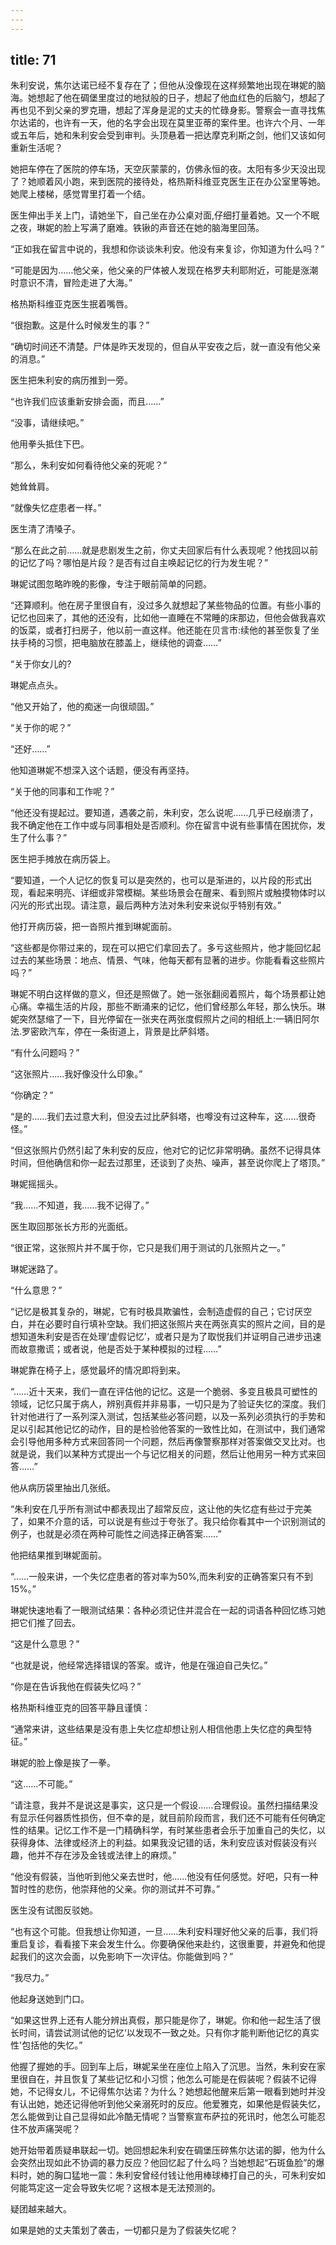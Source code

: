 ```yaml
---
---
---
```

title: 71
---







朱利安说，焦尔达诺已经不复存在了；但他从没像现在这样频繁地出现在琳妮的脑海。她想起了他在碉堡里度过的地狱般的日子，想起了他血红色的后脑勺，想起了再也见不到父亲的罗克珊，想起了浑身是泥的丈夫的忙碌身影。警察会一直寻找焦尔达诺的，也许有一天，他的名字会出现在莫里亚蒂的案件里。也许六个月、一年或五年后，她和朱利安会受到审判。头顶悬着一把达摩克利斯之剑，他们又该如何重新生活呢？

她把车停在了医院的停车场，天空灰蒙蒙的，仿佛永恒的夜。太阳有多少天没出现了？她顺着风小跑，来到医院的接待处，格热斯科维亚克医生正在办公室里等她。她爬上楼梯，感觉胃里打着一个结。

医生伸出手关上门，请她坐下，自己坐在办公桌对面,仔细打量着她。又一个不眠之夜，琳妮的脸上写满了磨难。铁锹的声音还在她的脑海里回荡。

“正如我在留言中说的，我想和你谈谈朱利安。他没有来复诊，你知道为什么吗？”

“可能是因为……他父亲，他父亲的尸体被人发现在格罗夫利耶附近，可能是涨潮时意识不清，冒险走进了大海。”

格热斯科维亚克医生抿着嘴唇。

“很抱歉。这是什么时候发生的事？”

“确切时间还不清楚。尸体是昨天发现的，但自从平安夜之后，就一直没有他父亲的消息。”

医生把朱利安的病历推到一旁。

“也许我们应该重新安排会面，而且……”

“没事，请继续吧。”

他用拳头抵住下巴。

“那么，朱利安如何看待他父亲的死呢？”

她耸耸肩。

“就像失忆症患者一样。”

医生清了清嗓子。

“那么在此之前……就是悲剧发生之前，你丈夫回家后有什么表现呢？他找回以前的记忆了吗？哪怕是片段？是否有过自主唤起记忆的行为发生呢？”

琳妮试图忽略昨晚的影像，专注于眼前简单的冋题。

“还算顺利。他在房子里很自有，没过多久就想起了某些物品的位置。有些小事的记忆也回来了，其他的还没有，比如他一直睡在不常睡的床那边，但他会做我喜欢的饭菜，或者打扫房子，他以前一直这样。他还能在贝言市:续他的甚至恢复了坐扶手椅的习惯，把电脑放在膝盖上，继续他的调查……”

“关于你女儿的?

琳妮点点头。

“他又开始了，他的痴迷一向很顽固。”

“关于你的呢？”

“还好……”

他知道琳妮不想深入这个话题，便没有再坚持。

“关于他的同事和工作呢？”

“他还没有提起过。要知道，遇袭之前，朱利安，怎么说呢……几乎已经崩溃了，我不确定他在工作中或与同事相处是否顺利。你在留言中说有些事情在困扰你，发生了什么事？”

医生把手摊放在病历袋上。

“要知道，一个人记忆的恢复可以是突然的，也可以是渐进的，以片段的形式出现，看起来明亮、详细或非常模糊。某些场景会在醒来、看到照片或触摸物体时以闪光的形式出现。请注意，最后两种方法对朱利安来说似乎特别有效。”

他打开病历袋，把一沓照片推到琳妮面前。

“这些都是你带过来的，现在可以把它们拿回去了。多亏这些照片，他才能回忆起过去的某些场景：地点、情景、气味，他每天都有显著的进步。你能看看这些照片吗？”

琳妮不明白这样做的意义，但还是照做了。她一张张翻阅着照片，每个场景都让她心痛。幸福生活的片段，那些不断涌来的记忆，他们曾经那么年轻，那么快乐。琳妮突然瑟缩了一下，目光停留在一张夹在两张度假照片之间的相纸上:一辆旧阿尔法.罗密欧汽车，停在一条街道上，背景是比萨斜塔。

“有什么问题吗？”

“这张照片……我好像没什么印象。”

“你确定？”

“是的……我们去过意大利，但没去过比萨斜塔，也噂没有过这种车，这……很奇怪。”

“但这张照片仍然引起了朱利安的反应，他对它的记忆非常明确。虽然不记得具体时间，但他确信和你一起去过那里，还谈到了炎热、噪声，甚至说你爬上了塔顶。”

琳妮摇摇头。

“我……不知道，我……我不记得了。”

医生取回那张长方形的光面纸。

“很正常，这张照片并不属于你，它只是我们用于测试的几张照片之一。”

琳妮迷路了。

“什么意思？”

“记忆是极其复杂的，琳妮，它有时极具欺骗性，会制造虚假的自己；它讨厌空白，并在必要时自行填补空缺。我们把这张照片夹在两张真实的照片之间，目的是想知道朱利安是否在处理‘虚假记忆’，或者只是为了取悦我们并证明自己进步迅速而故意撒谎；或者说，他是否处于某种模拟的过程……”

琳妮靠在椅子上，感觉最坏的情况即将到来。

“……近十天来，我们一直在评估他的记忆。这是一个脆弱、多变且极具可塑性的领域，记忆只属于病人，辨别真假并非易事，一切只是为了验证失忆的深度。我们针对他进行了一系列深入测试，包括某些必答问题，以及一系列必须执行的手势和足以引起其他记忆的动作，目的是检验他答案的一致性比如，在测试中，我们通常会引导他用多种方式来回答同一个问题，然后再像警察那样对答案做交叉比对。也就是说，我们以某种方式提出一个与记忆相关的问题，然后让他用另一种方式来回答……”

他从病历袋里抽出几张纸。

“朱利安在几乎所有测试中都表现出了超常反应，这让他的失忆症有些过于完美了，如果不介意的话，可以说是有些过于夸张了。我只给你看其中一个识别测试的例子，也就是必须在两种可能性之间选择正确答案……”

他把结果推到琳妮面前。

“……一般来讲，一个失忆症患者的答对率为50%,而朱利安的正确答案只有不到15%。”

琳妮快速地看了一眼测试结果：各种必须记住并混合在一起的词语各种回忆练习她把它们推了回去。

“这是什么意思？”

“也就是说，他经常选择错误的答案。或许，他是在强迫自己失忆。”

“你是在告诉我他在假装失忆吗？”

格热斯科维亚克的回答平静且谨慎：

“通常来讲，这些结果是没有患上失忆症却想让别人相信他患上失忆症的典型特征。”

琳妮的脸上像是挨了一拳。

“这……不可能。”

“请注意，我并不是说这是事实，这只是一个假设……合理假设。虽然扫描结果没有显示任何器质性损伤，但不幸的是，就目前阶段而言，我们还不可能有任何确定性的结果。记忆工作不是一门精确科学，有时某些患者会乐于加重自己的失忆，以获得身体、法律或经济上的利益。如果我没记错的话，朱利安应该对假装没有兴趣，他并不存在涉及金钱或法律上的麻烦。”

“他没有假装，当他听到他父亲去世时，他……他没有任何感觉。好吧，只有一种暂时性的悲伤，他崇拜他的父亲。你的测试并不可靠。”

医生没有试图反驳她。

“也有这个可能。但我想让你知道，一旦……朱利安料理好他父亲的后事，我们将重启复诊，看看接下来会发生什么。你要确保他来赴约，这很重要，并避免和他提起我们的这次会面，以免影响下一次评估。你能做到吗？”

“我尽力。”

他起身送她到门口。

“如果这世界上还有人能分辨出真假，那只能是你了，琳妮。你和他一起生活了很长时间，请尝试测试他的记忆‘以发现不一致之处。只有你才能判断他记忆的真实性'包括他的失忆。”

他握了握她的手。回到车上后，琳妮呆坐在座位上陷入了沉思。当然，朱利安在家里很自在，并且恢复了某些记忆和小习惯；他怎么可能是在假装呢？假装不记得她，不记得女儿，不记得焦尔达诺？为什么？她想起他醒来后第一眼看到她时并没有认出她，她还记得他听到他父亲溺死时的反应。他爱雅克，如果他是假装失忆，怎么能做到让自己显得如此冷酷无情呢？当警察宣布萨拉的死讯时，他怎么可能忍住不放声痛哭呢？

她开始带着质疑串联起一切。她回想起朱利安在碉堡压碎焦尔达诺的脚，他为什么会突然出现如此不协调的暴力反应？他回忆起了什么吗？当她想起“石斑鱼脸”的爆料时，她的胸口猛地一震：朱利安曾经付钱让他用棒球棒打自己的头，可朱利安如何能笃定这一定会导致失忆呢？这根本是无法预测的。

疑团越来越大。

如果是她的丈夫策划了袭击，一切都只是为了假装失忆呢？